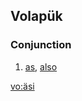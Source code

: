 {{also|asi|aşı|ası|así|asī|aši|-asi}}
==Volapük==

===Conjunction===
{{head|vo|conjunction}}

# [[as]], [[also]]

[[vo:äsi]]